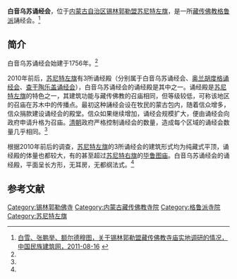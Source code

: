 {{Infobox Tibetan Buddhist monastery
|name =白音乌苏诵经会
|image = 
|image size = 250px
|alt = 
|caption = 
|t=
|w=
|to = 
|ipa={{IPA|}}
|z=
|thdl=
|e=
|tc=白音烏蘇誦經會
|s=白音乌苏诵经会
|p=
|m=
|k=
|pushpin_map = 
|latd =  | latm =  | lats =  | latNS = 
|longd=  | longm= | longs =| longEW = 
|iso_region = 
|map_caption = 
|mapsize = 
|location_country = 中国
|location = {{CHN}}[[内蒙古自治区|内蒙古自治区]][[锡林郭勒盟|锡林郭勒盟]][[苏尼特左旗|苏尼特左旗]]
|coordinates_display =
|founded_by = 
|date_founded =1756年
|date_renovated =
|sect = [[格鲁派|格鲁派]]
|mather =
|children =
|dedicated_to = 
|tulku =
|head_lama = 
|head_mgh =
|no._of_monks = 
|architecture = 
|festivals =
|footnotes = 
}}

'''白音乌苏诵经会'''，位于[[内蒙古自治区|内蒙古自治区]][[锡林郭勒盟|锡林郭勒盟]][[苏尼特左旗|苏尼特左旗]]，是一所[[藏传佛教|藏传佛教]][[格鲁派|格鲁派]]誦经会。<ref name=minzujianzhu>[http://www.naic.org.cn/chs/article.php?id=2394 白雪、张鹏举、额尔德穆图，关于锡林郭勒盟藏传佛教寺庙实地调研的情况，中国民族建筑网，2011-08-16] {{webarchive|url=https://web.archive.org/web/20111205152118/http://www.naic.org.cn/chs/article.php?id=2394 |date=2011-12-05 }}</ref>

==简介==
白音乌苏诵经会始建于1756年。<ref name=minzujianzhu/>

2010年前后，[[苏尼特左旗|苏尼特左旗]]有3所诵经殿（分别属于白音乌苏诵经会、[[奥兰胡度格诵经会|奥兰胡度格诵经会]]、[[查干陶乐盖诵经会|查干陶乐盖诵经会]]），白音乌苏诵经会的诵经殿是其中之一。诵经殿是[[苏尼特左旗|苏尼特左旗]]的特色之一，其建筑功能与藏传佛教的召庙相同，但等级较低，可称该地区的召庙在苏木中的传播点。最初这种誦经会设在牧民的蒙古包内，随着信众增多，信众捐款建设诵经会的殿堂。信众如果继续增加，诵经会规模扩大，便由诵经会向政府申请升格为召庙。[[清朝|清朝]]政府严格控制诵经会的数量，造成每个区域的诵经会数量几乎相同。<ref name=minzujianzhu/>

根据2010年前后的调查，[[苏尼特左旗|苏尼特左旗]]的3所诵经会的建筑形式均为纯藏式平顶，诵经殿的体量也都较大，有的甚至超过[[苏尼特右旗|苏尼特右旗]]的[[毕鲁图庙|毕鲁图庙]]。白音乌苏诵经会的诵经殿，平面呈长方形，无耳房，无都纲法式。<ref name=minzujianzhu/>

==参考文献==
{{reflist}}

[[Category:锡林郭勒佛寺|Category:锡林郭勒佛寺]] 
[[Category:内蒙古藏传佛教寺院|Category:内蒙古藏传佛教寺院]]
[[Category:格鲁派寺院|Category:格鲁派寺院]]
[[Category:苏尼特左旗|Category:苏尼特左旗]]